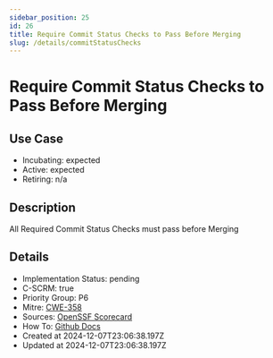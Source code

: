 ```yaml
---
sidebar_position: 25
id: 26
title: Require Commit Status Checks to Pass Before Merging
slug: /details/commitStatusChecks
---
```


# Require Commit Status Checks to Pass Before Merging

## Use Case
- Incubating: expected
- Active: expected
- Retiring: n/a

## Description

All Required Commit Status Checks must pass before Merging

## Details
- Implementation Status: pending
- C-SCRM: true
- Priority Group: P6
- Mitre: [CWE-358](https://cwe.mitre.org/data/definitions/358.html)
- Sources: [OpenSSF Scorecard](https://github.com/ossf/scorecard/blob/main/docs/checks.md#branch-protection)
- How To: [Github Docs](https://docs.github.com/en/repositories/configuring-branches-and-merges-in-your-repository/managing-protected-branches/about-protected-branches#require-status-checks-before-merging)
- Created at 2024-12-07T23:06:38.197Z
- Updated at 2024-12-07T23:06:38.197Z

